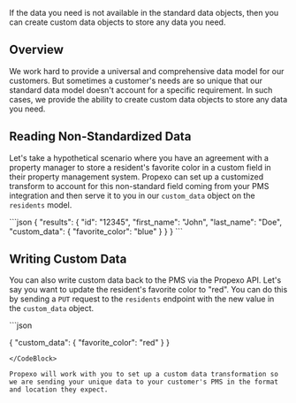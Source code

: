 If the data you need is not available in the standard data objects, then you can create custom data objects to store any data you need.

## Overview
We work hard to provide a universal and comprehensive data model for our customers. But sometimes a customer's needs are so unique that our standard data model doesn't account for a specific requirement. In such cases, we provide the ability to create custom data objects to store any data you need.

## Reading Non-Standardized Data
Let's take a hypothetical scenario where you have an agreement with a property manager to store a resident's favorite color in a custom field in their property management system. Propexo can set up a customized transform to account for this non-standard field coming from your PMS integration and then serve it to you in our `custom_data` object on the `residents` model.

<CodeBlock title = "GET /v1/residents/12345">
```json
{
  "results": {
    "id": "12345",
    "first_name": "John",
    "last_name": "Doe",
    "custom_data": {
      "favorite_color": "blue"
    }
  }
}
```
</CodeBlock>

## Writing Custom Data
You can also write custom data back to the PMS via the Propexo API. Let's say you want to update the resident's favorite color to "red". You can do this by sending a `PUT` request to the `residents` endpoint with the new value in the `custom_data` object.

<CodeBlock title = "PUT /v1/residents/12345">
```json

{
  "custom_data": {
    "favorite_color": "red"
  }
}
```
</CodeBlock>

Propexo will work with you to set up a custom data transformation so we are sending your unique data to your customer's PMS in the format and location they expect.